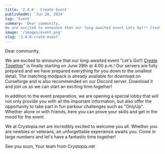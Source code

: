 ```yaml
---
title: '2.4.0 - Create Event'
publishedAt: 'Jun 20, 2024'
tag: 'Event'
summary: 'Dear community,
We are excited to announce that our long-awaited event Lets Go!!! Create Together is finally starting on June 28th at 4:00 p.m.! Our servers are fully prepared and we have prepared everything for you down to the smallest detail. The matching modpack is already available for download on Curseforge and is also recommended on our Discord server.'
image: '/images/event.png'
slug: '2.4.0-crate-event'
---
```


Dear community,

We are excited to announce that our long-awaited event "Let's Go!!! [Create Together](https://www.crystopia.net/guides/event-create)" is finally starting on June 28th at 4:00 p.m.! Our servers are fully prepared and we have prepared everything for you down to the smallest detail. The matching modpack is already available for download on Curseforge and is also recommended on our Discord server. Download it and join us so we can start an exciting time together!

In addition to the event preparation, we are opening a special lobby that will not only provide you with all the important information, but also offer the opportunity to take part in fun parkour challenges such as "OnlyUp". Whether alone or with friends, here you can prove your skills and get in the mood for the event.

We at Crystopia.net are incredibly excited to welcome you all. Whether you are newbies or veterans, an unforgettable experience awaits you. Come in large numbers and let's have a fantastic time together!

See you soon,
Your team from Crystopia.net